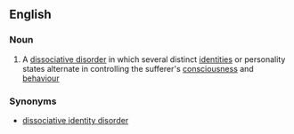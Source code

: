==English==

===Noun===
{{en-noun|sg=[[multiple]] [[personality]]|multiple personalities}}

# A [[dissociative disorder]] in which several distinct [[identity|identities]] or personality states alternate in controlling the sufferer's [[consciousness]] and [[behaviour]]

===Synonyms===
*[[dissociative identity disorder]]